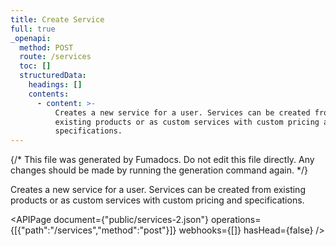 ```yaml
---
title: Create Service
full: true
_openapi:
  method: POST
  route: /services
  toc: []
  structuredData:
    headings: []
    contents:
      - content: >-
          Creates a new service for a user. Services can be created from
          existing products or as custom services with custom pricing and
          specifications.
---
```


{/* This file was generated by Fumadocs. Do not edit this file directly. Any changes should be made by running the generation command again. */}

Creates a new service for a user. Services can be created from existing products or as custom services with custom pricing and specifications.

<APIPage document={"public/services-2.json"} operations={[{"path":"/services","method":"post"}]} webhooks={[]} hasHead={false} />